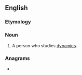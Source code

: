 ==English==

===Etymology===
{{suffix|en|dynamic|ist}}

===Noun===
{{en-noun}}

# {{lb|en|mechanics}} A person who studies [[dynamics]].

===Anagrams===
* {{anagrams|en|distamycin|mystacinid}}